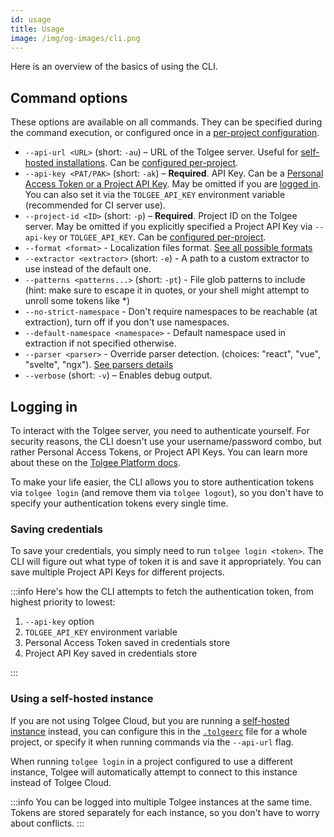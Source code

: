 ```yaml
---
id: usage
title: Usage
image: /img/og-images/cli.png
---
```


Here is an overview of the basics of using the CLI.

## Command options

These options are available on all commands. They can be specified during the command execution, or configured once
in a [per-project configuration](./project-configuration.mdx).

- `--api-url <URL>` (short: `-au`) – URL of the Tolgee server. Useful for [self-hosted installations](/platform/self_hosting/getting_started). Can be [configured per-project](./project-configuration.mdx).
- `--api-key <PAT/PAK>` (short: `-ak`) – **Required**. API Key. Can be a [Personal Access Token or a Project API Key](/platform/account_settings/api_keys_and_pat_tokens).
  May be omitted if you are [logged in](#logging-in). You can also set it via the `TOLGEE_API_KEY` environment variable (recommended for CI server use).
- `--project-id <ID>` (short: `-p`) – **Required**. Project ID on the Tolgee server. May be omitted if you explicitly
  specified a Project API Key via `--api-key` or `TOLGEE_API_KEY`. Can be [configured per-project](./project-configuration.mdx).
- `--format <format>` - Localization files format. [See all possible formats](./project-configuration.mdx#format)
- `--extractor <extractor>` (short: `-e`) - A path to a custom extractor to use instead of the default one.
- `--patterns <patterns...>` (short: `-pt`) - File glob patterns to include (hint: make sure to escape it in quotes, or your shell might attempt to unroll some tokens like *)
- `--no-strict-namespace` - Don't require namespaces to be reachable (at extraction), turn off if you don't use namespaces.
- `--default-namespace <namespace>` - Default namespace used in extraction if not specified otherwise.
- `--parser <parser>` - Override parser detection. (choices: "react", "vue", "svelte", "ngx"). [See parsers details](./extraction/parsers.mdx)
- `--verbose` (short: `-v`) – Enables debug output.

## Logging in

To interact with the Tolgee server, you need to authenticate yourself. For security reasons, the CLI doesn't use your
username/password combo, but rather Personal Access Tokens, or Project API Keys. You can learn more about these
on the [Tolgee Platform docs](/platform/account_settings/api_keys_and_pat_tokens).

To make your life easier, the CLI allows you to store authentication tokens via `tolgee login` (and remove them via
`tolgee logout`), so you don't have to specify your authentication tokens every single time.

### Saving credentials

To save your credentials, you simply need to run `tolgee login <token>`. The CLI will figure out what type of token it
is and save it appropriately. You can save multiple Project API Keys for different projects.

:::info
Here's how the CLI attempts to fetch the authentication token, from highest priority to lowest:

1. `--api-key` option
2. `TOLGEE_API_KEY` environment variable
3. Personal Access Token saved in credentials store
4. Project API Key saved in credentials store

:::

### Using a self-hosted instance

If you are not using Tolgee Cloud, but you are running a [self-hosted instance](/platform/self_hosting/getting_started) instead, you can configure this in the [`.tolgeerc`](./project-configuration.mdx#apiurl)
file for a whole project, or specify it when running commands via the `--api-url` flag.

When running `tolgee login` in a project configured to use a different instance, Tolgee will automatically attempt to
connect to this instance instead of Tolgee Cloud.

:::info
You can be logged into multiple Tolgee instances at the same time. Tokens are stored separately for each instance, so
you don't have to worry about conflicts.
:::
